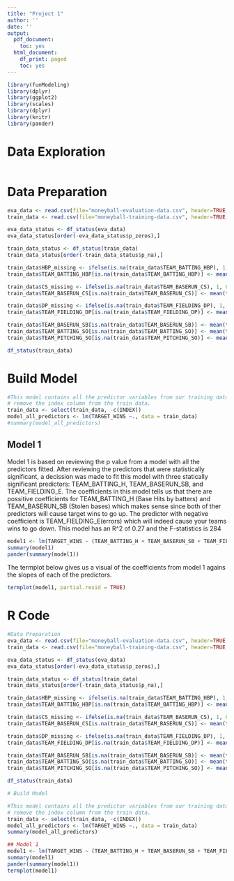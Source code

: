 ```yaml
---
title: "Project 1"
author: ''
date: ''
output:
  pdf_document:
    toc: yes
  html_document:
    df_print: paged
    toc: yes
---
```


```r
library(funModeling)
library(dplyr)
library(ggplot2)
library(scales)
library(dplyr)
library(knitr)
library(pander)
```

# Data Exploration
```r
```

# Data Preparation
```r
eva_data <- read.csv(file="moneyball-evaluation-data.csv", header=TRUE, sep=",")
train_data <- read.csv(file="moneyball-training-data.csv", header=TRUE, sep=",")
```

```r
eva_data_status <- df_status(eva_data)
eva_data_status[order(-eva_data_status$p_zeros),]

train_data_status <- df_status(train_data)
train_data_status[order(-train_data_status$p_na),]
```
```r
train_data$HBP_missing <- ifelse(is.na(train_data$TEAM_BATTING_HBP), 1, 0)
train_data$TEAM_BATTING_HBP[is.na(train_data$TEAM_BATTING_HBP)] <- mean(train_data$TEAM_BATTING_HBP, na.rm=TRUE)
```

```r
train_data$CS_missing <- ifelse(is.na(train_data$TEAM_BASERUN_CS), 1, 0)
train_data$TEAM_BASERUN_CS[is.na(train_data$TEAM_BASERUN_CS)] <- mean(train_data$TEAM_BASERUN_CS, na.rm=TRUE)
```

```r
train_data$DP_missing <- ifelse(is.na(train_data$TEAM_FIELDING_DP), 1, 0)
train_data$TEAM_FIELDING_DP[is.na(train_data$TEAM_FIELDING_DP)] <- mean(train_data$TEAM_FIELDING_DP, na.rm=TRUE)
```

```r
train_data$TEAM_BASERUN_SB[is.na(train_data$TEAM_BASERUN_SB)] <- mean(train_data$TEAM_BASERUN_SB, na.rm=TRUE)
train_data$TEAM_BATTING_SO[is.na(train_data$TEAM_BATTING_SO)] <- mean(train_data$TEAM_BATTING_SO, na.rm=TRUE)
train_data$TEAM_PITCHING_SO[is.na(train_data$TEAM_PITCHING_SO)] <- mean(train_data$TEAM_PITCHING_SO, na.rm=TRUE)
```

```r
df_status(train_data)
```

# Build Model

```r
#This model contains all the predictor variables from our training dataset. All significant and non-significan predictors are displayed in the regression model below:
# remove the index column from the train data.
train_data <- select(train_data, -c(INDEX))
model_all_predictors <- lm(TARGET_WINS ~., data = train_data)
#summary(model_all_predictors)
```

## Model 1

Model 1 is based on reviewing the p value from a model with all the predictors fitted. After reviewing the predictors that were statistically significant, a decission was made to fit this model with three statically significant predictors: TEAM_BATTING_H, TEAM_BASERUN_SB, and TEAM_FIELDING_E. The coefficients in this model tells us that there are  possitive coefficients for TEAM_BATTING_H (Base Hits by batters) and TEAM_BASERUN_SB (Stolen bases) which makes sense since both of ther predictors will cause target wins to go up. The predictor with negative coefficient is TEAM_FIELDING_E(errors) which will indeed cause your teams wins to go down. This model has an R^2 of 0.27 and the F-statistics is 284

```r
model1 <- lm(TARGET_WINS ~ (TEAM_BATTING_H + TEAM_BASERUN_SB + TEAM_FIELDING_E), data = train_data)
summary(model1)
pander(summary(model1))
```

The termplot below gives us a visual of the coefficients from model 1 agains the slopes of each of the predictors.

```r
termplot(model1, partial.resid = TRUE)
```

# R Code

```r
#Data Preparation
eva_data <- read.csv(file="moneyball-evaluation-data.csv", header=TRUE, sep=",")
train_data <- read.csv(file="moneyball-training-data.csv", header=TRUE, sep=",")

eva_data_status <- df_status(eva_data)
eva_data_status[order(-eva_data_status$p_zeros),]

train_data_status <- df_status(train_data)
train_data_status[order(-train_data_status$p_na),]

train_data$HBP_missing <- ifelse(is.na(train_data$TEAM_BATTING_HBP), 1, 0)
train_data$TEAM_BATTING_HBP[is.na(train_data$TEAM_BATTING_HBP)] <- mean(train_data$TEAM_BATTING_HBP, na.rm=TRUE)

train_data$CS_missing <- ifelse(is.na(train_data$TEAM_BASERUN_CS), 1, 0)
train_data$TEAM_BASERUN_CS[is.na(train_data$TEAM_BASERUN_CS)] <- mean(train_data$TEAM_BASERUN_CS, na.rm=TRUE)

train_data$DP_missing <- ifelse(is.na(train_data$TEAM_FIELDING_DP), 1, 0)
train_data$TEAM_FIELDING_DP[is.na(train_data$TEAM_FIELDING_DP)] <- mean(train_data$TEAM_FIELDING_DP, na.rm=TRUE)

train_data$TEAM_BASERUN_SB[is.na(train_data$TEAM_BASERUN_SB)] <- mean(train_data$TEAM_BASERUN_SB, na.rm=TRUE)
train_data$TEAM_BATTING_SO[is.na(train_data$TEAM_BATTING_SO)] <- mean(train_data$TEAM_BATTING_SO, na.rm=TRUE)
train_data$TEAM_PITCHING_SO[is.na(train_data$TEAM_PITCHING_SO)] <- mean(train_data$TEAM_PITCHING_SO, na.rm=TRUE)

df_status(train_data)
```

```r
# Build Model

#This model contains all the predictor variables from our training dataset. All significant and non-significan predictors are displayed in the regression model below:
# remove the index column from the train data.
train_data <- select(train_data, -c(INDEX))
model_all_predictors <- lm(TARGET_WINS ~., data = train_data)
summary(model_all_predictors)

## Model 1
model1 <- lm(TARGET_WINS ~ (TEAM_BATTING_H + TEAM_BASERUN_SB + TEAM_FIELDING_E), data = train_data)
summary(model1)
pander(summary(model1))
termplot(model1)
```

